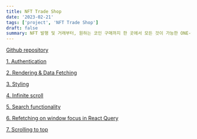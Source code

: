 ```yaml
---
title: NFT Trade Shop
date: '2023-02-21'
tags: ['project', 'NFT Trade Shop']
draft: false
summary: NFT 발행 및 거래부터, 원하는 코인 구매까지 한 곳에서 모든 것이 가능한 ONE-STOP 가상 NFT 거래소
---
```


[Github repository](https://github.com/codestates-seb/seb41_main_008)

[1. Authentication](/blog/projects/NFT-Trade-Shop/authentication)

[2. Rendering & Data Fetching](/blog/projects/NFT-Trade-Shop/rendering&data-fetching)

[3. Styling](/blog/projects/NFT-Trade-Shop/styling)

[4. Infinite scroll](/blog/projects/NFT-Trade-Shop/infinite-scrolling)

[5. Search functionality](/blog/projects/NFT-Trade-Shop/search)

[6. Refetching on window focus in React Query](/blog/projects/NFT-Trade-Shop/refetch-on-window-focus)

[7. Scrolling to top](/blog/projects/NFT-Trade-Shop/scrolling-to-top)